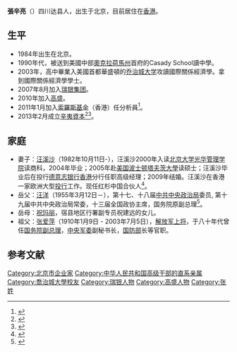 {{vfd|沒有足夠的可靠資料來源能夠讓這個條目符合[[Wikipedia:關注度|Wikipedia:關注度]]中的標準|date=2022/06/15}}
{{Notability|3=Biographies|time=2022-05-15T13:54:12+00:00}}
{{Infobox Officeholder
|姓名=張辛亮
|本名=
|字=
|号=
|其他姓名=
|性别=男
|籍贯=
|出生日期={{Birth year and age|1984|8}}
|出生地点={{CHN}}[[北京市|北京市]]
|逝世日期=
|逝世地点=
|居处={{HK}}
|安葬地点=
|政党=
|职业=金融投資
|父母=
|配偶=[[汪溪沙|汪溪沙]]
|伴侣=
|子女=
|亲属=祖父：[[张爱萍|张爱萍]]<br>岳父：[[汪洋_(1955年)|汪洋]]<br>岳母：[[祝玛丽|祝玛丽]]
|国籍=
|宗教信仰=
|学历=大学本科
|专业=國際經濟學
|母校=[[乔治城大学|乔治城大学]]
|网站=
|签名=
|脚注=
}}
'''張辛亮'''（{{bd|1984年|8月28日|||Z}}）四川达县人，出生于北京，目前居住在[[香港|香港]]。

==生平==
*1984年出生在北京。
*1990年代，被送到美國中部[[奧克拉荷馬州|奧克拉荷馬州]]首府的Casady School讀中學。
*2003年，高中畢業入美國首都華盛頓的[[乔治城大学|乔治城大学]]攻讀國際關係經濟學。拿到國際關係經濟學學士。
*2007年8月加入[[瑞银集团|瑞银集团]]。
*2010年加入[[高盛|高盛]]。
*2011年1月加入[[乔治·索罗斯|索羅斯]][[開放社會基金會|基金]]（香港）任分析員<ref>{{cite news |title=汪洋女婿來港設基金投資 專買中資股 |url=https://hk.finance.yahoo.com/news/%E6%B1%AA%E6%B4%8B%E5%A5%B3%E5%A9%BF%E4%BE%86%E6%B8%AF%E8%A8%AD%E5%9F%BA%E9%87%91%E6%8A%95%E8%B3%87-%E5%B0%88%E8%B2%B7%E4%B8%AD%E8%B3%87%E8%82%A1-003721736.html |accessdate=2021-08-28 |work=hk.finance.yahoo.com |language=zh-Hant-HK |archive-date=2021-08-28 |archive-url=https://web.archive.org/web/20210828155353/https://hk.finance.yahoo.com/news/%E6%B1%AA%E6%B4%8B%E5%A5%B3%E5%A9%BF%E4%BE%86%E6%B8%AF%E8%A8%AD%E5%9F%BA%E9%87%91%E6%8A%95%E8%B3%87-%E5%B0%88%E8%B2%B7%E4%B8%AD%E8%B3%87%E8%82%A1-003721736.html |dead-url=no }}</ref>。
*2013年2月成立[[辛夷資本|辛夷資本]]<ref>{{Cite web|url=http://hk.stock.hexun.com/2013-07-18/156287732.html|title=辛夷资本成立 张辛亮几个月筹资几千万美元|accessdate=2017-09-08|author=|date=2013-07-18|work=|publisher=和讯网|archive-date=2017-08-18|archive-url=https://web.archive.org/web/20170818132900/http://hk.stock.hexun.com/2013-07-18/156287732.html|dead-url=no}}</ref><ref>{{cite news |title=辛夷资本在港成立 |url=https://www.yicai.com/news/2869879.html |accessdate=2021-08-28 |work=www.yicai.com |archive-date=2021-08-28 |archive-url=https://web.archive.org/web/20210828155352/https://www.yicai.com/news/2869879.html |dead-url=no }}</ref>。

==家庭==
*妻子：[[汪溪沙|汪溪沙]]（1982年10月11日-），汪溪沙2000年入读[[北京大学光华管理学院|北京大学光华管理学院]]读商科，2004年毕业；2005年赴[[美国|美国]][[波士顿|波士顿]][[塔夫茨大學|塔夫茨大學]]读硕士；汪溪沙毕业后在投行[[德意志银行|德意志银行]][[香港|香港]]分行任职高级经理；2009年结婚。汪溪沙在香港一家欧洲大型[[投资银行|投行]]工作。现任红杉中国合伙人<ref>{{cite news |last1=Pao |first1=Ming |title=中共新常委家人 被揭在港擁巨額資產 |url=https://www.mingpaocanada.com/tor/htm/News/20171109/tcbb1_r.htm |accessdate=2021-08-28 |work=www.mingpaocanada.com |language=en}}</ref>。
*岳父：[[汪洋_(1955年)|汪洋]]（1955年3月12日－），第十七、十八届[[中国共产党中央政治局|中共中央政治局]]委员, 第十九届中共中央政治局常委，十三届全国政协主席，国务院原副总理<ref>{{cite news |last1=Stevenson |first1=Alexandra |title=How Deutsche Bank Hired Its Way to the Top in China |url=https://www.nytimes.com/2019/10/14/business/deutsche-bank-china-hiring.html |accessdate=2021-08-28 |work=The New York Times |date=2019-10-14 |archive-date=2021-08-28 |archive-url=https://web.archive.org/web/20210828160849/https://www.nytimes.com/2019/10/14/business/deutsche-bank-china-hiring.html |dead-url=no }}</ref>。
*岳母：[[祝玛丽|祝玛丽]]，宿县地区行署副专员祝建远的女儿。
*祖父：[[张爱萍|张爱萍]]（1910年1月9日 - 2003年7月5日），[[中国人民解放军上将|解放军上将]]，于八十年代曾任[[中华人民共和国国务院副总理|国务院副总理]]，[[中央军事委员会|中央军委]]副秘书长，[[中华人民共和国国防部|国防部]]长等官职。

==参考文献==
{{reflist}}
{{张爱萍家系}}

{{DEFAULTSORT:Zhang}}
[[Category:北京市企业家|Category:北京市企业家]]
[[Category:中华人民共和国高级干部的直系亲属|Category:中华人民共和国高级干部的直系亲属]]
[[Category:喬治城大學校友|Category:喬治城大學校友]]
[[Category:瑞银人物|Category:瑞银人物]]
[[Category:高盛人物|Category:高盛人物]]
[[Category:张姓|Category:张姓]]